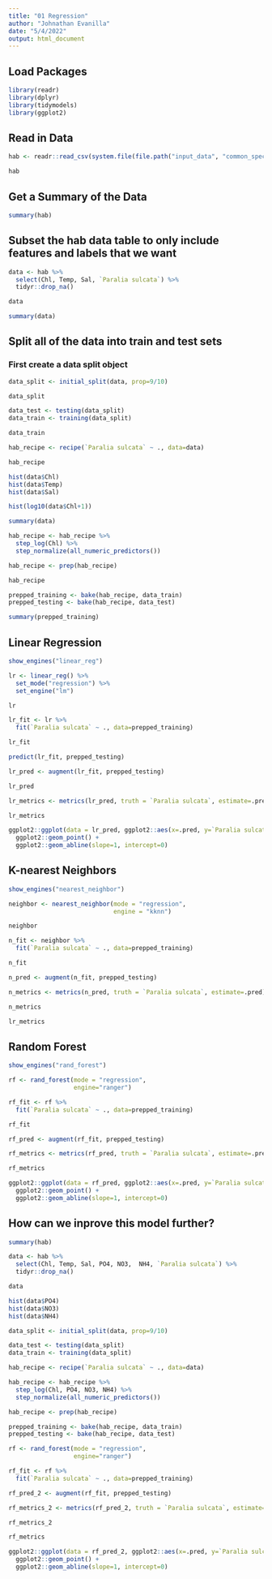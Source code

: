 ```yaml
---
title: "01 Regression"
author: "Johnathan Evanilla"
date: "5/4/2022"
output: html_document
---
```



## Load Packages 

```r
library(readr)
library(dplyr)
library(tidymodels)
library(ggplot2)
```


## Read in Data

```r
hab <- readr::read_csv(system.file(file.path("input_data", "common_species.csv"), package="globalhabml"))

hab
```

## Get a Summary of the Data

```r
summary(hab)
```


## Subset the hab data table to only include features and labels that we want

```r
data <- hab %>% 
  select(Chl, Temp, Sal, `Paralia sulcata`) %>% 
  tidyr::drop_na()

data
```


```r
summary(data)
```


## Split all of the data into train and test sets

### First create a data split object

```r
data_split <- initial_split(data, prop=9/10)

data_split
```



```r
data_test <- testing(data_split)
data_train <- training(data_split)
```


```r
data_train
```


```r
hab_recipe <- recipe(`Paralia sulcata` ~ ., data=data)

hab_recipe
```


```r
hist(data$Chl)
hist(data$Temp)
hist(data$Sal)
```


```r
hist(log10(data$Chl+1))
```

```r
summary(data)
```


```r
hab_recipe <- hab_recipe %>% 
  step_log(Chl) %>% 
  step_normalize(all_numeric_predictors())
```


```r
hab_recipe <- prep(hab_recipe)

hab_recipe
```


```r
prepped_training <- bake(hab_recipe, data_train)
prepped_testing <- bake(hab_recipe, data_test)
```

```r
summary(prepped_training)
```


## Linear Regression

```r
show_engines("linear_reg")
```


```r
lr <- linear_reg() %>% 
  set_mode("regression") %>% 
  set_engine("lm")

lr
```


```r
lr_fit <- lr %>% 
  fit(`Paralia sulcata` ~ ., data=prepped_training)

lr_fit
```

```r
predict(lr_fit, prepped_testing)
```


```r
lr_pred <- augment(lr_fit, prepped_testing)

lr_pred
```



```r
lr_metrics <- metrics(lr_pred, truth = `Paralia sulcata`, estimate=.pred)

lr_metrics
```

```r
ggplot2::ggplot(data = lr_pred, ggplot2::aes(x=.pred, y=`Paralia sulcata`)) + 
  ggplot2::geom_point() + 
  ggplot2::geom_abline(slope=1, intercept=0)
```

## K-nearest Neighbors



```r
show_engines("nearest_neighbor")
```



```r
neighbor <- nearest_neighbor(mode = "regression",
                             engine = "kknn")

neighbor
```

```r
n_fit <- neighbor %>% 
  fit(`Paralia sulcata` ~ ., data=prepped_training)

n_fit
```

```r
n_pred <- augment(n_fit, prepped_testing)
```

```r
n_metrics <- metrics(n_pred, truth = `Paralia sulcata`, estimate=.pred)

n_metrics
```

```r
lr_metrics
```

## Random Forest

```r
show_engines("rand_forest")
```


```r
rf <- rand_forest(mode = "regression",
                  engine="ranger")

rf_fit <- rf %>% 
  fit(`Paralia sulcata` ~ ., data=prepped_training)

rf_fit

```


```r
rf_pred <- augment(rf_fit, prepped_testing)

rf_metrics <- metrics(rf_pred, truth = `Paralia sulcata`, estimate=.pred)

rf_metrics
```


```r
ggplot2::ggplot(data = rf_pred, ggplot2::aes(x=.pred, y=`Paralia sulcata`)) + 
  ggplot2::geom_point() + 
  ggplot2::geom_abline(slope=1, intercept=0)
```

## How can we inprove this model further?

```r
summary(hab)
```


```r
data <- hab %>% 
  select(Chl, Temp, Sal, PO4, NO3,  NH4, `Paralia sulcata`) %>% 
  tidyr::drop_na()

data
```

```r
hist(data$PO4)
hist(data$NO3)
hist(data$NH4)
```



```r
data_split <- initial_split(data, prop=9/10)

data_test <- testing(data_split)
data_train <- training(data_split)
```

```r
hab_recipe <- recipe(`Paralia sulcata` ~ ., data=data)

```


```r
hab_recipe <- hab_recipe %>% 
  step_log(Chl, PO4, NO3, NH4) %>% 
  step_normalize(all_numeric_predictors())
```

```r
hab_recipe <- prep(hab_recipe)
```

```r
prepped_training <- bake(hab_recipe, data_train)
prepped_testing <- bake(hab_recipe, data_test)
```


```r
rf <- rand_forest(mode = "regression",
                  engine="ranger")

rf_fit <- rf %>% 
  fit(`Paralia sulcata` ~ ., data=prepped_training)

rf_pred_2 <- augment(rf_fit, prepped_testing)

rf_metrics_2 <- metrics(rf_pred_2, truth = `Paralia sulcata`, estimate=.pred)

rf_metrics_2

```

```r
rf_metrics
```

```r
ggplot2::ggplot(data = rf_pred_2, ggplot2::aes(x=.pred, y=`Paralia sulcata`)) + 
  ggplot2::geom_point() + 
  ggplot2::geom_abline(slope=1, intercept=0)
```

